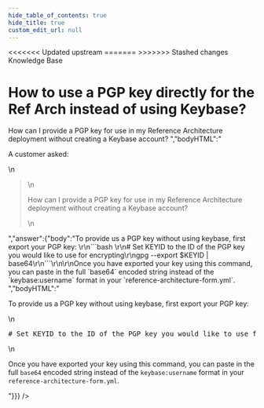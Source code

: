 ```yaml
---
hide_table_of_contents: true
hide_title: true
custom_edit_url: null
---
```



<head>
<<<<<<< Updated upstream
  <link rel="canonical" href="https://github.com/tnn-tnn-tnn-tnn-tnn-gruntwork-io/knowledge-base/discussions/221" />
=======
  <link rel="canonical" href="https://github.com/tnn-gruntwork-io/knowledge-base/discussions/221" />
>>>>>>> Stashed changes
</head>

<CenterLayout>
<span className="searchCategory">Knowledge Base</span>
<h1>How to use a PGP key directly for the Ref Arch instead of using Keybase?</h1>
<GitHub discussion={{"id":"D_kwDOF8slf84AO3fC","number":221,"author":{"login":"zackproser"},"title":"How to use a PGP key directly for the Ref Arch instead of using Keybase?","body":"A customer asked: \r\n> How can I provide a PGP key for use in my Reference Architecture deployment without creating a Keybase account? ","bodyHTML":"<p dir=\"auto\">A customer asked:</p>\n<blockquote>\n<p dir=\"auto\">How can I provide a PGP key for use in my Reference Architecture deployment without creating a Keybase account?</p>\n</blockquote>","answer":{"body":"To provide us a PGP key without using keybase, first export your PGP key: \r\n```bash \r\n# Set KEYID to the ID of the PGP key you would like to use for encrypting\r\ngpg --export $KEYID | base64\r\n```\r\n\r\nOnce you have exported your key using this command, you can paste in the full `base64` encoded string instead of the `keybase:username` format in your `reference-architecture-form.yml`. ","bodyHTML":"<p dir=\"auto\">To provide us a PGP key without using keybase, first export your PGP key:</p>\n<div class=\"highlight highlight-source-shell notranslate position-relative overflow-auto\" dir=\"auto\" data-snippet-clipboard-copy-content=\"# Set KEYID to the ID of the PGP key you would like to use for encrypting\ngpg --export $KEYID | base64\"><pre class=\"notranslate\"><span class=\"pl-c\"><span class=\"pl-c\">#</span> Set KEYID to the ID of the PGP key you would like to use for encrypting</span>\ngpg --export <span class=\"pl-smi\">$KEYID</span> <span class=\"pl-k\">|</span> base64</pre></div>\n<p dir=\"auto\">Once you have exported your key using this command, you can paste in the full <code class=\"notranslate\">base64</code> encoded string instead of the <code class=\"notranslate\">keybase:username</code> format in your <code class=\"notranslate\">reference-architecture-form.yml</code>.</p>"}}} />

</CenterLayout>
  

<!-- ##DOCS-SOURCER-START
{
  "sourcePlugin": "github-discussions",
  "hash": "75f363d5bc42061a8c9d2e5215b7fa80"
}
##DOCS-SOURCER-END -->
